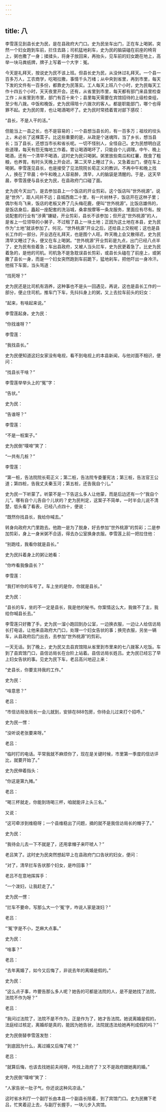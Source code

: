 ```yaml
---
---
---
```

title: 八
---




李雪莲见到县长史为民，是在县政府大门口。史为民坐车出门，正在车上喝粥，突然一个妇女跑到车前，拦住去路；司机猛地刹车，史为民的脑袋磕在前座的椅背上，粥也撒了一身；揉揉头，将身子放回来，再抬头，见车前的妇女跪在地上，高举一块马粪纸牌，牌子上写着一个大字：冤。

今天是礼拜天，按说史为民不该上班。但县长史为民，从没休过礼拜天。一个县一百多万人，工农商学，吃喝拉撒，事情千头万绪；从中央到省里，再到市里，每天下发的文件有一百多份，都靠史为民落实。工人每天上班八个小时，史为民每天工作十四五个小时，天天夜里开会。还有，从省里到市里，每天都有部门来县里检查工作；从省里到市里，部门有百十来个；县里每天需要在宾馆招待的上级检查组，至少有八拨。中饭和晚饭，史为民得陪十六拨次的客人。都是职能部门，哪个也得罪不起。史为民的胃，也让喝酒喝坏了。史为民时常捂着胃对部下感叹：

“县长，不是人干的活。”

但能当上一县之长，也不是容易的；一个县想当县长的，有一百多万；祖坟的坟头上，未必长了这棵蒿子。比这些重要的是，从政是个迷魂阵，当了乡长，想当县长；当了县长，还想当市长和省长呢。一切不怪别人，全怪自己。史为民想明白这些道理，每天有怨无悔地工作着。胃让喝酒喝坏了，只能自个儿调理。中午、晚上喝酒，还有一个清早不喝酒，这时史为民只喝粥。粥里放些南瓜和红薯，既食了粗粮，也养胃。有时头天晚上开会迟，第二天早上睡过了头，又急着出门，便在车上喝粥。李雪莲见县长，也是接受了见法院院长荀正义的教训，不再中午和晚上找人，换在了早晨；中午和晚上人容易醉，清早，人的脑袋是清醒的。于是，这天早晨，李雪莲便与县长史为民，在县政府门口碰了面。

史为民今天出门，是去参加县上一个饭店的开业剪彩。这个饭店叫“世外桃源”。说是“世外”，距人间并不远；县城西南二十里，有一片树林子，饭店开在这林子里；偶尔有鸟飞来，饭店的老板又养了几头梅花鹿，便叫“世外桃源”。比饭店雄伟的，是饭店身后，矗起一座配套的洗浴城，桑拿按摩等一条龙服务，里面应有尽有。按说配套的行业有“涉黄”嫌疑，开业剪彩，县长不该参加；但开这“世外桃源”的人，是省上一位领导的小舅子，不过租了县上一块土地；正因为这土地在本县，史为民作为“土地”就该参加了。何况，“世外桃源”开业之后，还给县上交税呢；这也是县长工作的一部分。开业选在礼拜天，也是图个人旺。昨天晚上会又散得迟，史为民清早又睡过了头，便又在车上喝粥。“世外桃源”开业剪彩是九点，出门已经八点半了，史为民有些着急；车出县政府，又被人当头拦车，史为民更着急了。比史为民着急的，是他的司机。司机急不是急耽误县长剪彩，或县长头磕在了前座上，或粥撒了县长一身，而是一个妇女突然跑到车前跪下，猛地刹车，把他吓出一身冷汗。他摇下车窗，当头骂道：

“找死呀？”

史为民还是比司机有涵养，这种事也不是头一回遇见，再说，这也是县长工作的一部分，便止住司机，推车门下车，先抖抖身上的粥，又上去拉车前头的妇女：

“起来，有啥起来说。”

李雪莲起身。史为民：

“你找谁呀？”

李雪莲：

“我找县长。”

史为民便知道这妇女家没有电视，看不到电视上的本县新闻，与他对面不相识，便问：

“找县长干啥？”

李雪莲举举头上的“冤”字：

“告状。”

史为民：

“告谁呀？”

李雪莲：

“不是一桩案子。”

史为民倒“噗啼”笑了：

“一共有几桩？”

李雪莲：

“第一桩，告法院院长荀正义；第二桩，告法院专委董宪法；第三桩，告法官王公道；第四桩，告我丈夫秦玉河；第五桩，还告我自个儿。”

史为民一下听蒙了。听蒙不是一下告这么多人让他蒙，而是后边还有一个“我自个儿”。哪有自个儿告自个儿状的？史为民判定，这案子不简单，一时半会儿说不清楚，低头看了看表，已经八点四十，便说：

“既然你找县长，我给你喊去。”

转身向政府大门里跑去。他跑一是为了脱身，好去参加“世外桃源”的剪彩；二是参加剪彩，身上一身米粥不合适，得去办公室换身衣服。李雪莲上前一把拉住他：

“别跑哇，我看你就是县长。”

史为民抖着身上的粥让她看：

“你咋看我像县长？”

李雪莲：

“我打听你的车号了。车上坐的是你，你就是县长。”

史为民：

“县长的车，坐的不一定是县长，我是他的秘书。你案情这么大，我做不了主，我给你喊县长去。”

李雪莲只好撒了手。史为民一溜小跑回到办公室，一边换衣服，一边让人给信访局长打电话，让他来县政府大门口，处理一个妇女告状的事；换完衣服，另坐一辆车，从县政府后门出去，去参加“世外桃源”的剪彩。

一天无话。到了晚上，史为民又去县宾馆陪从省里到市里来的七八拨客人吃饭。车到了县宾馆门口，县信访局长在台阶上站着。县信访局长姓吕。史为民已经忘了早上妇女告状的事。见史为民下车，老吕高兴地迎上来：

“史县长，你要支持我的工作。”

史为民：

“啥意思？”

老吕：

“市信访局张局长一会儿就到，安排在888包房，你待会儿过来打个招呼。”

史为民一愣：

“没听说老张要来呀。”

老吕：

“临时打的电话。平常我就不麻烦你了，现在是关键时候，市里第一季度的信访评比，就要开始了。”

史为民伸着指头：

“你这是第九摊。”

老吕：

“喝三杯就走，你能到场喝三杯，咱就能评上头三名。”

又说：

“这可牵涉到维稳呀；一个县维稳出了问题，摘的就不是我信访局长的帽子了。”

史为民：

“我待会儿去一下不就是了，还用拿帽子来吓唬人？”

老吕笑了。这时史为民突然想起早上在县政府门口告状的妇女，便问：

“对了，清早拦车告状那个妇女，是咋回事？”

老吕不在意地挥挥手：

“一个泼妇，让我赶走了。”

史为民一愣：

“拦车不要命，写那么大一个‘冤’字，咋说人家是泼妇？”

老吕：

“‘冤’字是不小，芝麻大点事。”

史为民：

“啥事？”

老吕：

“去年离婚了，如今又后悔了，非说去年的离婚是假的。”

史为民：

“这么点子事，咋要告那么多人呢？她告的可都是法院的人，是不是她找了法院，法院不作为呀？”

老吕：

“我问过法院了，法院不是不作为，正是作为了，她才告法院。她说离婚是假的，法庭经过核定，离婚却是真的，能因为她告状，法院就违法给她再判成假的吗？”

史为民倒替李雪莲发愁：

“到底因为什么，离过婚又后悔了呢？”

老吕：

“就算后悔，也该去找她前夫闹呀，咋找上政府了？又不是政府跟她离的婚。”

史为民倒“噗啼”笑了：

“人家告状一肚子气，你还说这种风凉话。”

这时省水利厅一个副厅长由本县一个副县长陪着，到了宾馆门口。史为民撇下老吕，忙笑着迎上去，与副厅长握手，一块儿步入宾馆。